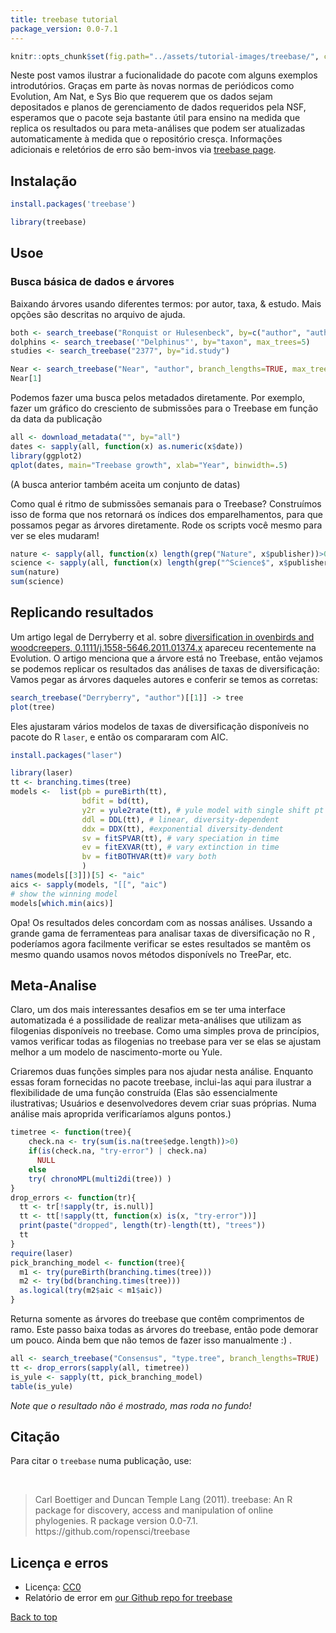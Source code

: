 ```yaml
---
title: treebase tutorial
package_version: 0.0-7.1
---
```


```r
knitr::opts_chunk$set(fig.path="../assets/tutorial-images/treebase/", comment=NA, message=FALSE, warning=FALSE)
```

Neste post vamos ilustrar a fucionalidade do pacote com alguns exemplos introdutórios. Graças em parte às novas normas de periódicos como Evolution, Am Nat, e Sys Bio que requerem que os dados sejam depositados e
planos de gerenciamento de dados requeridos pela NSF, esperamos que o pacote seja bastante útil para ensino na medida que replica os resultados ou para meta-análises que podem ser atualizadas automaticamente à medida que o repositório cresça. Informações adicionais e reletórios de erro são bem-invos via [treebase page](http://ropensci.org/packages/treebase.html#support).


<section id="installation">

## Instalação


```r
install.packages('treebase')
```

```r
library(treebase)
```

<section id="usage">

## Usoe

Busca básica de dados e árvores
==========

Baixando árvores usando diferentes termos: por autor, taxa, & estudo. Mais opções são descritas no arquivo de ajuda.

```r
both <- search_treebase("Ronquist or Hulesenbeck", by=c("author", "author"))
dolphins <- search_treebase('"Delphinus"', by="taxon", max_trees=5)
studies <- search_treebase("2377", by="id.study")
```

```r
Near <- search_treebase("Near", "author", branch_lengths=TRUE, max_trees=3)
Near[1]
```

Podemos fazer uma busca pelos metadados diretamente. Por exemplo, fazer um gráfico do cresciento de submissões para o Treebase em função da data da publicação

```r
all <- download_metadata("", by="all")
dates <- sapply(all, function(x) as.numeric(x$date))
library(ggplot2)
qplot(dates, main="Treebase growth", xlab="Year", binwidth=.5)
```

(A busca anterior também aceita um conjunto de datas)

Como qual é ritmo de submissões semanais para o Treebase? Construímos isso de forma que nos retornará os índices dos emparelhamentos, para que possamos pegar as árvores diretamente. Rode os scripts você mesmo para ver se eles mudaram!

```r
nature <- sapply(all, function(x) length(grep("Nature", x$publisher))>0)
science <- sapply(all, function(x) length(grep("^Science$", x$publisher))>0)
sum(nature)
sum(science)
```

Replicando resultados
-------------------

Um artigo legal de Derryberry et al. sobre [diversification in ovenbirds and woodcreepers, 0.1111/j.1558-5646.2011.01374.x](http://www.museum.lsu.edu/brumfield/pubs/furnphylogeny2011.pdf) apareceu recentemente na Evolution. O artigo menciona que a árvore está no Treebase, então vejamos se podemos replicar os resultados das análises de taxas de diversificação: Vamos pegar as árvores daqueles autores e conferir se temos as corretas:

```r
search_treebase("Derryberry", "author")[[1]] -> tree
plot(tree)
```

Eles ajustaram vários modelos de taxas de diversificação disponíveis no pacote do R `laser`, e então os compararam com AIC.

```r
install.packages("laser")
```

```r
library(laser)
tt <- branching.times(tree)
models <-  list(pb = pureBirth(tt),
                bdfit = bd(tt),
                y2r = yule2rate(tt), # yule model with single shift pt
                ddl = DDL(tt), # linear, diversity-dependent
                ddx = DDX(tt), #exponential diversity-dendent
                sv = fitSPVAR(tt), # vary speciation in time
                ev = fitEXVAR(tt), # vary extinction in time
                bv = fitBOTHVAR(tt)# vary both
                )
names(models[[3]])[5] <- "aic"
aics <- sapply(models, "[[", "aic")
# show the winning model
models[which.min(aics)]
```

Opa! Os resultados deles concordam com as nossas análises. Ussando a grande gama de ferramenteas para analisar taxas de diversificação no R , poderíamos agora facilmente verificar se estes resultados se mantêm os mesmo quando usamos novos métodos disponívels no TreePar, etc.

Meta-Analise
-------------

Claro, um dos mais interessantes desafios em se ter uma interface automatizada é a possilidade de realizar meta-análises que utilizam as filogenias disponíveis no treebase. Como uma simples prova de princípios, vamos verificar todas as filogenias no treebase para ver se elas se ajustam melhor a um modelo de nascimento-morte ou Yule.

Criaremos duas funções simples para nos ajudar nesta análise. Enquanto essas foram fornecidas no pacote treebase, inclui-las aqui para ilustrar a flexibilidade de uma função construída (Elas são essencialmente ilustrativas; Usuários e desenvolvedores devem criar suas próprias. Numa análise mais aproprida verificaríamos alguns pontos.)

```r
timetree <- function(tree){
    check.na <- try(sum(is.na(tree$edge.length))>0)
    if(is(check.na, "try-error") | check.na)
      NULL
    else
    try( chronoMPL(multi2di(tree)) )
}
drop_errors <- function(tr){
  tt <- tr[!sapply(tr, is.null)]
  tt <- tt[!sapply(tt, function(x) is(x, "try-error"))]
  print(paste("dropped", length(tr)-length(tt), "trees"))
  tt
}
require(laser)
pick_branching_model <- function(tree){
  m1 <- try(pureBirth(branching.times(tree)))
  m2 <- try(bd(branching.times(tree)))
  as.logical(try(m2$aic < m1$aic))
}
```

Returna somente as árvores do treebase que contêm comprimentos de ramo. Este passo baixa todas as árvores do treebase, então pode demorar um pouco. Ainda bem que não temos de fazer isso manualmente :) .

```r
all <- search_treebase("Consensus", "type.tree", branch_lengths=TRUE)
tt <- drop_errors(sapply(all, timetree))
is_yule <- sapply(tt, pick_branching_model)
table(is_yule)
```

_Note que o resultado não é mostrado, mas roda no fundo!_

<section id="citing">

## Citação

Para citar o `treebase` numa publicação, use:

<br>

> Carl Boettiger and Duncan Temple Lang (2011). treebase: An R package for discovery, access and manipulation of online phylogenies. R package version 0.0-7.1. https://github.com/ropensci/treebase

<section id="license_bugs">

## Licença e erros

* Licença: [CC0](http://creativecommons.org/choose/zero/)
* Relatório de error em [our Github repo for treebase](https://github.com/ropensci/treebase/issues?state=open)

[Back to top](#top)
